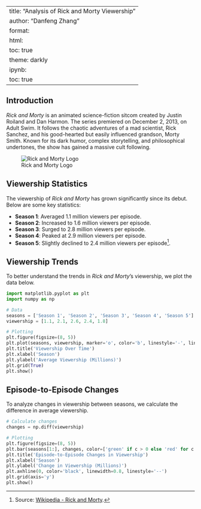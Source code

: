 
---
title: "Analysis of Rick and Morty Viewership"
author: "Danfeng Zhang"
format:
  html:
    toc: true
    theme: darkly
  ipynb:
    toc: true
---


## Introduction

*Rick and Morty* is an animated science-fiction sitcom created by Justin Roiland and Dan Harmon. The series premiered on December 2, 2013, on Adult Swim. It follows the chaotic adventures of a mad scientist, Rick Sanchez, and his good-hearted but easily influenced grandson, Morty Smith. Known for its dark humor, complex storytelling, and philosophical undertones, the show has gained a massive cult following.

![Rick and Morty Logo](https://upload.wikimedia.org/wikipedia/commons/thumb/b/b1/Rick_and_Morty.svg/440px-Rick_and_Morty.svg.png)

## Viewership Statistics

The viewership of *Rick and Morty* has grown significantly since its debut. Below are some key statistics:

- **Season 1**: Averaged 1.1 million viewers per episode.
- **Season 2**: Increased to 1.6 million viewers per episode.
- **Season 3**: Surged to 2.8 million viewers per episode.
- **Season 4**: Peaked at 2.9 million viewers per episode.
- **Season 5**: Slightly declined to 2.4 million viewers per episode[^1].

[^1]: Source: [Wikipedia - Rick and Morty](https://en.wikipedia.org/wiki/Rick_and_Morty).

## Viewership Trends

To better understand the trends in *Rick and Morty*'s viewership, we plot the data below.

```python
import matplotlib.pyplot as plt
import numpy as np

# Data
seasons = ['Season 1', 'Season 2', 'Season 3', 'Season 4', 'Season 5']
viewership = [1.1, 2.1, 2.6, 2.4, 1.8]

# Plotting
plt.figure(figsize=(8, 5))
plt.plot(seasons, viewership, marker='o', color='b', linestyle='-', linewidth=2)
plt.title('Viewership Over Time')
plt.xlabel('Season')
plt.ylabel('Average Viewership (Millions)')
plt.grid(True)
plt.show()
```

## Episode-to-Episode Changes

To analyze changes in viewership between seasons, we calculate the difference in average viewership.

```python
# Calculate changes
changes = np.diff(viewership)

# Plotting
plt.figure(figsize=(8, 5))
plt.bar(seasons[1:], changes, color=['green' if c > 0 else 'red' for c in changes])
plt.title('Episode-to-Episode Changes in Viewership')
plt.xlabel('Season')
plt.ylabel('Change in Viewership (Millions)')
plt.axhline(0, color='black', linewidth=0.8, linestyle='--')
plt.grid(axis='y')
plt.show()
```